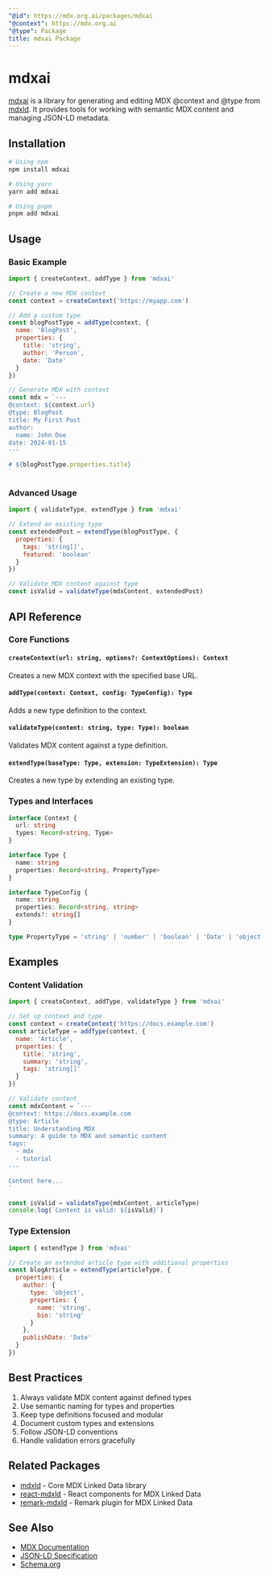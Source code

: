 ```yaml
---
"@id": https://mdx.org.ai/packages/mdxai
"@context": https://mdx.org.ai
"@type": Package
title: mdxai Package
---
```


# mdxai

[mdxai](https://npmjs.com/mdxai) is a library for generating and editing MDX @context and @type from [mdxld](./mdxld). It provides tools for working with semantic MDX content and managing JSON-LD metadata.

## Installation

```bash
# Using npm
npm install mdxai

# Using yarn
yarn add mdxai

# Using pnpm
pnpm add mdxai
```

## Usage

### Basic Example

```javascript
import { createContext, addType } from 'mdxai'

// Create a new MDX context
const context = createContext('https://myapp.com')

// Add a custom type
const blogPostType = addType(context, {
  name: 'BlogPost',
  properties: {
    title: 'string',
    author: 'Person',
    date: 'Date'
  }
})

// Generate MDX with context
const mdx = `---
@context: ${context.url}
@type: BlogPost
title: My First Post
author:
  name: John Doe
date: 2024-01-15
---

# ${blogPostType.properties.title}
`
```

### Advanced Usage

```javascript
import { validateType, extendType } from 'mdxai'

// Extend an existing type
const extendedPost = extendType(blogPostType, {
  properties: {
    tags: 'string[]',
    featured: 'boolean'
  }
})

// Validate MDX content against type
const isValid = validateType(mdxContent, extendedPost)
```

## API Reference

### Core Functions

#### `createContext(url: string, options?: ContextOptions): Context`
Creates a new MDX context with the specified base URL.

#### `addType(context: Context, config: TypeConfig): Type`
Adds a new type definition to the context.

#### `validateType(content: string, type: Type): boolean`
Validates MDX content against a type definition.

#### `extendType(baseType: Type, extension: TypeExtension): Type`
Creates a new type by extending an existing type.

### Types and Interfaces

```typescript
interface Context {
  url: string
  types: Record<string, Type>
}

interface Type {
  name: string
  properties: Record<string, PropertyType>
}

interface TypeConfig {
  name: string
  properties: Record<string, string>
  extends?: string[]
}

type PropertyType = 'string' | 'number' | 'boolean' | 'Date' | 'object' | 'array'
```

## Examples

### Content Validation

```javascript
import { createContext, addType, validateType } from 'mdxai'

// Set up context and type
const context = createContext('https://docs.example.com')
const articleType = addType(context, {
  name: 'Article',
  properties: {
    title: 'string',
    summary: 'string',
    tags: 'string[]'
  }
})

// Validate content
const mdxContent = `---
@context: https://docs.example.com
@type: Article
title: Understanding MDX
summary: A guide to MDX and semantic content
tags:
  - mdx
  - tutorial
---

Content here...
`

const isValid = validateType(mdxContent, articleType)
console.log(`Content is valid: ${isValid}`)
```

### Type Extension

```javascript
import { extendType } from 'mdxai'

// Create an extended article type with additional properties
const blogArticle = extendType(articleType, {
  properties: {
    author: {
      type: 'object',
      properties: {
        name: 'string',
        bio: 'string'
      }
    },
    publishDate: 'Date'
  }
})
```

## Best Practices

1. Always validate MDX content against defined types
2. Use semantic naming for types and properties
3. Keep type definitions focused and modular
4. Document custom types and extensions
5. Follow JSON-LD conventions
6. Handle validation errors gracefully

## Related Packages
- [mdxld](./mdxld) - Core MDX Linked Data library
- [react-mdxld](./react-mdxld) - React components for MDX Linked Data
- [remark-mdxld](./remark-mdxld) - Remark plugin for MDX Linked Data

## See Also
- [MDX Documentation](https://mdxjs.com)
- [JSON-LD Specification](https://json-ld.org)
- [Schema.org](https://schema.org)
